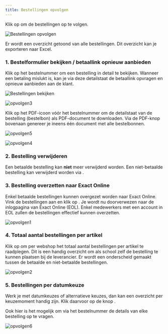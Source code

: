 ```yaml
---
title: Bestellingen opvolgen
---
```

Klik op <LegacyAction img="list.png" /> om de bestellingen op te volgen.

![Bestellingen opvolgen](./webshop_bestellingen_opvolgen.png)

Er wordt een overzicht getoond van alle bestellingen. Dit overzicht kan je exporteren naar Excel. 

### 1. Bestelformulier bekijken / betaallink opnieuw aanbieden

Klik op het bestelnummer om een bestelling in detail te bekijken. Wanneer een betaling mislukt is, kan je via deze detailstaat de betaallink opvragen en opnieuw aanbieden aan de klant. 

![Bestellingen bekijken](./webshop_bestelling_bekijken.png)

![opvolgen3](./opvolgen3.png)

Klik op het PDF-icoon vóór het bestelnummer om de detailstaat van de bestelling (bestelbon) als PDF-document te downloaden. Via de PDF-knop bovenaan genereer je ineens één document met alle bestelbonnen. 

![opvolgen5](./opvolgen5.png)

![opvolgen4](./opvolgen4.PNG)

### 2. Bestelling verwijderen

Een betaalde bestelling kan **niet** meer verwijderd worden. Een niet-betaalde bestelling kan verwijderd worden via <LegacyAction img="remove.png"/>. 

### 3. Bestelling overzetten naar Exact Online
Enkel betaalde bestellingen kunnen overgezet worden naar Exact Online. Vink de bestellingen aan en klik op <LegacyAction img="exact.png" text="Zet over naar Exact Online"/>. Je wordt nu doorverwezen naar de inlogpagina van Exact Online (EOL). Enkel medewerkers met een account in EOL zullen de bestellingen effectief kunnen overzetten.  

![opvolgen1](./opvolgen1.png)

### 4. Totaal aantal bestellingen per artikel

Klik op <LegacyAction img="aantal.png" text="Toon totalen per artikel"/> om per webshop het totaal aantal bestellingen per artikel te raadplegen. Dit is een handig overzicht om als school zelf de bestelling te kunnen plaatsen bij de leverancier. Er wordt een onderscheid gemaakt tussen de betaalde en niet-betaalde bestellingen.  

![opvolgen2](./opvolgen2.PNG)

### 5. Bestellingen per datumkeuze 

Werk je met datumkeuzes of alternatieve keuzes, dan kan een overzicht per keuzemoment handig zijn. Klik daarvoor op de knop <LegacyAction img="contract.png" text="Toon bestellingen per datum"/>.

Ook hier is het mogelijk om via het bestelnummer de details van elke bestelling op te vragen.

![opvolgen6](./opvolgen6.PNG)